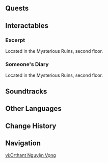 {{Location Infobox
|image        = <gallery>
Orthant of Wishes.png|In-game
Point of Interest Orthant of Wishes Map Location.png|Map
</gallery>
|type         = Point of Interest
|map_level    = 
|poi          = 
|subarea      = Fort Charybdis Ruins
|area         = Morte Region
|subregion    = 
|region       = Fontaine
}}
{{Location Intro|description=One of the four [[Search in the Algae Sea (Quest)|Seals of Chymical Marriage]] is located here.}}

==Quests==
{{Quests by Category List|Orthant of Wishes Quests|heo=1}}

==Interactables==
===Excerpt===
Located in the Mysterious Ruins, second floor.
{{Readable|title=Excerpt
|text=<!--
-->Unlike the barbarians or the [[Oceanid|witless creatures of the waters]],<br><!--
-->All our strength comes from our will.<br><!--
-->Our will is that which we share with the noblest gods,<br><!--
-->Just as flesh is what we have in common with the barbarous beasts.<br><!--
-->Those who can truly use this wisdom,<br><!--
-->May be able to forsake the bonds of flesh,<br><!--
-->And when they use their will to command, the rest shall bow down and listen.<br><br><!--
-->Copied from "Echoes Hallowed and Humble," Movement 5, Stanza 3.}}

===Someone's Diary===
Located in the Mysterious Ruins, second floor.
{{Readable|title=Someone's Diary
|text=<!--
-->...To think that we really did find [[Remuria]]'s ruins at the indicated location. But was there ever any doubt...<br><br><!--
-->...[[Jakob|Mr. Ingold]] has arranged for plans for an official construction project to be drawn up. The people from the [[Palais Mermonia]] have already confirmed the location and the construction team has arrived... I suppose it was always better to report our deeds first rather than have them come knocking... <br><!--
-->...The [[Marechaussee Phantom|Marechaussee Hunters]] were called in to take charge of security. It might be too risky to think that this will completely allay their suspicions. Ms. Calafia is not the sharpest tool in the shed, but she is still a disciple of...<br><br><!--
-->...The [[Narzissenkreuz|Master]] and Mr. Ingold brought [[Lyris|an Oceanid]] to the as-yet incomplete tower. The deeper meaning behind this...<br><br><!--
-->...Went to seek an audience with the Master to ask for advice... This time, I only met Mr. Ingold. He seemed to be looking for something...<br><!--
-->...According to Mr. Ingold, the Master is performing "the Great Ritual." He said it has to do with the celestial bodies and the [[Phlogiston|Primal Fire]]... The details are not to be divulged, or the "sanctity of silence and self-driven will" will be broken... Great focus and separation from the world must be maintained... For a time after this, Mr. Ingold will take charge of...<br><br><!--
-->...Someone in the construction team has started spreading some strange rumors. Well, strictly speaking, those aren't "rumors," since...<br><!--
-->Fortunately, Ms. Calafia seems to consider their tales the result of the workers' prejudices against archaeological work...<br><br><!--
-->...Mental state is... Reported to Mr. Ingold. After receiving the report, he organized help for the affected...<br><!--
-->...Calafia seems to have caught on somewhat. She even questioned Mr. Forsamiro to his face regarding the stone slates...<br><!--
-->Madam Laveaux and Ms. Lenormand were able to ally her suspicions, but... It's only a matter of time before this gets to the Iudex.<br><br><!--
-->...The work is completed. Mr. Ingold, representing the Master, gathered everyone to express... May the Master's Great Ritual go smoothly...<br><!--
-->...Since it's Mr. Ingold saying it, I doubt there's any deception here... Still, I do find this a little strange...<br><br><!--
-->...Ms. Zenaida came to see us in the dead of night. She claimed to be concerned about the Master's whereabouts. As such, the third time ██ fell, she secretly used ██'s ███ to perform divination... The results... worrying...<br><!--
-->...She suspects that Mr. Ingold has not been truthful, and seeks to gather high-level members to submit a public inquiry to him... Already prepared a secret report...<br><!--
-->...I should feign non-committance and ask that she reconsider. After all, my own divinations say that the Master is in the Tower, and hasn't left...<br><br><!--
-->...After that, I should leverage Professor Griffin L. Randolph's social standing to release a cover story to the outside world... This reeks of tedium, but it will buy our Ordo some time... At least these nobles will make themselves useful, for once...<br><br><!--
-->...I probed Madam Laveaux a little. She seemed unworried about the Master... Her divinations returned results similar to mine. The Master is alive and well and is within the tower...<br><!--
-->...Pyromancy, hydromancy, astromancy, and ████mancy all gave the same results... Well, it seems that Ms. Zenaida was simply fearmongering...<br><br><!--
-->...<br><br><!--
-->...Ms. Zenaida and her supporters have abruptly left the Ordo. They left behind a single note, stating that they "were disappointed with the future"...<br><!--
-->...Well, fair enough. After all, that ███ "divination" of hers seems to be nothing but the work of charlatans. It would be of no help to Narzissenkreuz's ideals anyway...<br><!--
-->...Mr. Ingold seemed somewhat disappointed.<br><br><!--
-->...<br><!--
-->...Out of curiosity, I divined Ms. Zenaida's whereabouts...<br><!--
-->...Something's wrong. They... those who left the [[Narzissenkreuz Ordo|Ordo]] previously are still within the tower...<br><!--
-->...███'s divination method cannot be mistaken.<br><!--
-->I must speak to Mr. Ingold in person.}}

==Soundtracks==
{{Soundtracks by Category Table|type=location}}

==Other Languages==
{{Other Languages
|en      = Orthant of Wishes
|zhs     = 愿望之象限
|zhs_rm  = 
|zht     = 願望之象限
|zht_rm  = 
|zh_tl   = 
|ja      = 願いの象限
|ja_rm   = Negai no Shougen
|ja_tl   = {{w|Orthant}} of Wishes
|ko      = 염원의 상한
|ko_rm   = 
|ko_tl   = 
|es      = Cuadrante de los Deseos
|es_tl   = Quadrant of Wishes
|fr      = Orthant du souhait
|fr_tl   = Orthant of Wish
|ru      = Ортант желаний
|ru_tl   = Orthant of Wishes
|th      = จตุภาคแห่งความปรารถนา
|th_rm   = 
|th_tl   = 
|vi      = Orthant Nguyện Vọng
|vi_tl   = 
|de      = Orthant des Wunsches
|de_tl   = Orthant of the Wish
|id      = Orthant of Wishes
|pt      = Octante de Desejos
|pt_tl   = 
|tr      = Dilekler Bölgesi
|tr_tl   = 
|it      = Ottante dei desideri
|it_tl   = Octant of the Wishes
}}

==Change History==
{{Change History|4.2}}

==Navigation==
{{PoI Navbox|Fontaine}}

[[vi:Orthant Nguyện Vọng]]
